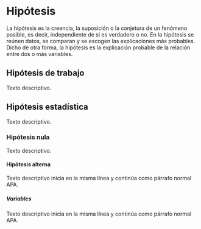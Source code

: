 # Hipótesis

La hipótesis es la creencia, la suposición o la conjetura de un fenómeno posible, es decir, independiente de si es verdadero o no. En la hipótesis se reúnen datos, se comparan y se escogen las explicaciones más probables. Dicho de otra forma, la hipótesis es la explicación probable de la relación entre dos o más variables.

## Hipótesis de trabajo

Texto descriptivo.

## Hipótesis estadística

Texto descriptivo.

### Hipótesis nula

Texto descriptivo.

#### Hipótesis alterna

Texto descriptivo inicia en la misma línea y continúa como párrafo normal APA.

##### Variables

Texto descriptivo inicia en la misma línea y continúa como párrafo normal APA.